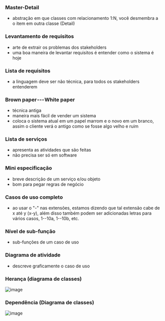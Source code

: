 






### Master-Detail

-   abstração em que classes com relacionamento 1:N, você desmembra a o
    item em outra classe (Detail)








### Levantamento de requisitos

-   arte de extrair os problemas dos stakeholders
-   uma boa maneira de levantar requisitos é entender como o sistema é
    hoje








### Lista de requisitos

-   a linguagem deve ser não técnica, para todos os stakeholders
    entenderem








### Brown paper --- White paper

-   técnica antiga
-   maneira mais fácil de vender um sistema
-   coloca o sistema atual em um papel marrom e o novo em um branco,
    assim o cliente verá o antigo como se fosse algo velho e ruim








### Lista de serviços

-   apresenta as atividades que são feitas
-   não precisa ser só em software








### Mini especificação

-   breve descrição de um serviço e/ou objeto
-   bom para pegar regras de negócio








### Casos de uso completo

-   ao usar o "-" nas extensões, estamos dizendo que tal extensão cabe
    de x até y (x-y), além disso também podem ser adicionadas letras
    para vários casos, 1--10a, 1--10b, etc.








### Nível de sub-função

-   sub-funções de um caso de uso








### Diagrama de atividade

-   descreve graficamente o caso de uso








### Herança (diagrama de classes)

![image](image_220.png)

### Dependência (Diagrama de classes)

![image](image_221.png)


